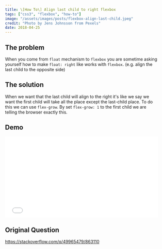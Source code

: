 ```yaml
---
title: \[How To\] Align last child to right flexbox
tags: ["css3", "flexbox", "how-to"]
image: "/assets/images/posts/flexbox-align-last-child.jpeg"
credit: "Photo by Jens Johnsson from Pexels"
date: 2018-04-25
---
```


## The problem

When you come from `float` mechanism to `flexbox` you are sometime asking yourself how to make `float: right` like works with `flexbox`. (e.g. align the last child to the opposite side)

## The solution

When we want that the last child will align to the right it's like we say we want the first child will take all the place except the last-child place.
To do this we can use `flex-grow`. By set `flex-grow: 1` to the first child we are telling the browser exactly this.

## Demo

<iframe
  height="265"
  scrolling="no"
  title="Align flexbox last item to right"
  src="//codepen.io/moshfeu/embed/aGdNEZ/?height=265&theme-id=0&default-tab=css,result&embed-version=2"
  frameborder="no"
  allowtransparency="true"
  allowfullscreen="true"
  style="width: 100%;"
>
  See the Pen{" "}
  <a href="https://codepen.io/moshfeu/pen/aGdNEZ/">
    Align flexbox last item to right
  </a>{" "}
  by Mosh (<a href="https://codepen.io/moshfeu">@moshfeu</a>) on{" "}
  <a href="https://codepen.io">CodePen</a>.
</iframe>

## Original Question

<a href="https://stackoverflow.com/q/49965479/863110" target="_blank">
  https://stackoverflow.com/q/49965479/863110
</a>
